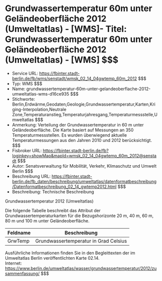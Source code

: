 # Grundwassertemperatur 60m unter Geländeoberfläche 2012 (Umweltatlas) - [WMS]- Titel: Grundwassertemperatur 60m unter Geländeoberfläche 2012 (Umweltatlas) - [WMS] $$$
- Service URL: https://fbinter.stadt-berlin.de/fb/wms/senstadt/wmsk_02_14_04gwtemp_60m_2012 $$$
- Typ: WMS $$$
- Name: grundwassertemperatur-60m-unter-gelandeoberflache-2012-umweltatlas-wms-d16ce935 $$$
- Stichworte: Berlin,Erdwärme,Geodaten,Geologie,Grundwassertemperatur,Karten,Kriging-Interpolation,Neutrale Zone,Temperaturanstieg,Temperaturjahresgang,Temperaturmessstelle,Umweltatlas $$$
- Anmerkung: Verteilung der Grundwassertemperatur in 60 m unter Geländeoberfläche. Die Karte basiert auf Messungen an 350 Temperaturmessstellen. Es wurden überwiegend aktuelle Temperaturmessungen aus den Jahren 2010 und 2012 berücksichtigt. $$$
- Fisbroker URL: https://fbinter.stadt-berlin.de/fb?loginkey=showMap&mapId=wmsk_02_14_04gwtemp_60m_2012@senstadt $$$
- Autor: Senatsverwaltung für Mobilität, Verkehr, Klimaschutz und Umwelt Berlin $$$
- Beschreibung URL: https://fbinter.stadt-berlin.de/fb_daten/beschreibung/umweltatlas/datenformatbeschreibung/Datenformatbeschreibung_02_14_gwtemp2012.html $$$
- Beschreibung: Technische Beschreibung 

Grundwassertemperatur 2012 (Umweltatlas)

Die folgende Tabelle beschreibt das Attribut der Grundwassertemperaturkarten für die Bezugshorizonte 20 m, 40 m, 60 m, 80 m und 100 m unter Geländeoberfläche.

| **Feldname** | **Beschreibung**                      |
| ------------ | ------------------------------------- |
| GrwTemp      | Grundwassertemperatur in Grad Celsius |

Ausführliche Informationen finden Sie in den Begleittexten der im Umweltatlas Berlin veröffentlichten Karte 02.14.  
Internet: https://www.berlin.de/umweltatlas/wasser/grundwassertemperatur/2012/zusammenfassung/ $$$

